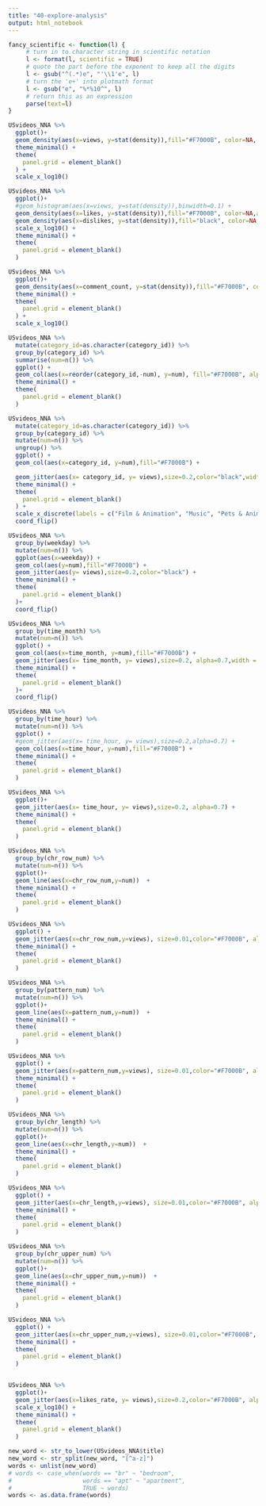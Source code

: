 ```yaml
---
title: "40-explore-analysis"
output: html_notebook
---
```


```r
fancy_scientific <- function(l) {
     # turn in to character string in scientific notation
     l <- format(l, scientific = TRUE)
     # quote the part before the exponent to keep all the digits
     l <- gsub("^(.*)e", "'\\1'e", l)
     # turn the 'e+' into plotmath format
     l <- gsub("e", "%*%10^", l)
     # return this as an expression
     parse(text=l)
}
```


```r
USvideos_NNA %>%
  ggplot()+
  geom_density(aes(x=views, y=stat(density)),fill="#F7000B", color=NA, alpha=0.7) +
  theme_minimal() +
  theme(
    panel.grid = element_blank()
  ) +
  scale_x_log10() 
```

```r
USvideos_NNA %>%
  ggplot()+
  #geom_histogram(aes(x=views, y=stat(density)),binwidth=0.1) +
  geom_density(aes(x=likes, y=stat(density)),fill="#F7000B", color=NA,alpha=0.7) +
  geom_density(aes(x=dislikes, y=stat(density)),fill="black", color=NA,alpha=0.7) +
  scale_x_log10() +
  theme_minimal() +
  theme(
    panel.grid = element_blank()
  )
```
```r
USvideos_NNA %>%
  ggplot()+
  geom_density(aes(x=comment_count, y=stat(density)),fill="#F7000B", color=NA, alpha=0.7) +
  theme_minimal() +
  theme(
    panel.grid = element_blank()
  ) +
  scale_x_log10() 
```


```r
USvideos_NNA %>%
  mutate(category_id=as.character(category_id)) %>%
  group_by(category_id) %>%
  summarise(num=n()) %>%
  ggplot() +
  geom_col(aes(x=reorder(category_id,-num), y=num), fill="#F7000B", alpha=0.7)+
  theme_minimal() +
  theme(
    panel.grid = element_blank()
  )
```

```r
USvideos_NNA %>%
  mutate(category_id=as.character(category_id)) %>%
  group_by(category_id) %>%
  mutate(num=n()) %>%
  ungroup() %>% 
  ggplot() +
  geom_col(aes(x=category_id, y=num),fill="#F7000B") +

  geom_jitter(aes(x= category_id, y= views),size=0.2,color="black",width = 0.25) +
  theme_minimal() +
  theme(
    panel.grid = element_blank()
  ) +
  scale_x_discrete(labels = c("Film & Animation", "Music", "Pets & Animals", "Sports", "Travel & Events", "Autos & Vehicles", "Gaming", "People & Blogs", "Comedy", "Entertainment", "News & Politics", "Howto & Style", "Education","Science & Technology","Nonprofit", "Shows"))+
  coord_flip()

```




```r
USvideos_NNA %>%
  group_by(weekday) %>%
  mutate(num=n()) %>%
  ggplot(aes(x=weekday)) +
  geom_col(aes(y=num),fill="#F7000B") +
  geom_jitter(aes(y= views),size=0.2,color="black") +
  theme_minimal() +
  theme(
    panel.grid = element_blank()
  )+
  coord_flip()

```




```r
USvideos_NNA %>%
  group_by(time_month) %>%
  mutate(num=n()) %>%
  ggplot() +
  geom_col(aes(x=time_month, y=num),fill="#F7000B") +
  geom_jitter(aes(x= time_month, y= views),size=0.2, alpha=0.7,width = 0.3) +
  theme_minimal() +
  theme(
    panel.grid = element_blank()
  )+
  coord_flip()

```




```r
USvideos_NNA %>%
  group_by(time_hour) %>%
  mutate(num=n()) %>%
  ggplot() +
  #geom_jitter(aes(x= time_hour, y= views),size=0.2,alpha=0.7) +
  geom_col(aes(x=time_hour, y=num),fill="#F7000B") +
  theme_minimal() +
  theme(
    panel.grid = element_blank()
  )
```

```r
USvideos_NNA %>%
  ggplot()+
  geom_jitter(aes(x= time_hour, y= views),size=0.2, alpha=0.7) +
  theme_minimal() +
  theme(
    panel.grid = element_blank()
  )
```

```r
USvideos_NNA %>%
  group_by(chr_row_num) %>%
  mutate(num=n()) %>%
  ggplot()+
  geom_line(aes(x=chr_row_num,y=num))  +
  theme_minimal() +
  theme(
    panel.grid = element_blank()
  )
```

```r
USvideos_NNA %>%
  ggplot() +
  geom_jitter(aes(x=chr_row_num,y=views), size=0.01,color="#F7000B", alpha=0.7) +
  theme_minimal() +
  theme(
    panel.grid = element_blank()
  )
```

```r
USvideos_NNA %>%
  group_by(pattern_num) %>%
  mutate(num=n()) %>%
  ggplot()+
  geom_line(aes(x=pattern_num,y=num))  +
  theme_minimal() +
  theme(
    panel.grid = element_blank()
  )
```

```r
USvideos_NNA %>%
  ggplot() +
  geom_jitter(aes(x=pattern_num,y=views), size=0.01,color="#F7000B", alpha=0.7) +
  theme_minimal() +
  theme(
    panel.grid = element_blank()
  )
```

```r
USvideos_NNA %>%
  group_by(chr_length) %>%
  mutate(num=n()) %>%
  ggplot()+
  geom_line(aes(x=chr_length,y=num))  +
  theme_minimal() +
  theme(
    panel.grid = element_blank()
  )
```


```r
USvideos_NNA %>%
  ggplot() +
  geom_jitter(aes(x=chr_length,y=views), size=0.01,color="#F7000B", alpha=0.7) +
  theme_minimal() +
  theme(
    panel.grid = element_blank()
  )
```

```r
USvideos_NNA %>%
  group_by(chr_upper_num) %>%
  mutate(num=n()) %>%
  ggplot()+
  geom_line(aes(x=chr_upper_num,y=num))  +
  theme_minimal() +
  theme(
    panel.grid = element_blank()
  )
```

```r
USvideos_NNA %>%
  ggplot() +
  geom_jitter(aes(x=chr_upper_num,y=views), size=0.01,color="#F7000B", alpha=0.7) +
  theme_minimal() +
  theme(
    panel.grid = element_blank()
  )
```

```r

```

```r
USvideos_NNA %>%
  ggplot()+
  geom_jitter(aes(x=likes_rate, y= views),size=0.2,color="#F7000B", alpha=0.7)+
  scale_x_log10() +
  theme_minimal() +
  theme(
    panel.grid = element_blank()
  )
```

```r
new_word <- str_to_lower(USvideos_NNA$title)
new_word <- str_split(new_word, "[^a-z]")
words <- unlist(new_word)
# words <- case_when(words == "br" ~ "bedroom",
#                    words == "apt" ~ "apartment",
#                    TRUE ~ words)
words <- as.data.frame(words)
```

